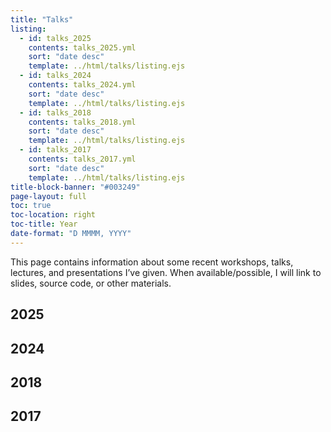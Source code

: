 ```yaml
---
title: "Talks"
listing:
  - id: talks_2025
    contents: talks_2025.yml
    sort: "date desc"
    template: ../html/talks/listing.ejs
  - id: talks_2024
    contents: talks_2024.yml
    sort: "date desc"
    template: ../html/talks/listing.ejs
  - id: talks_2018
    contents: talks_2018.yml
    sort: "date desc"
    template: ../html/talks/listing.ejs
  - id: talks_2017
    contents: talks_2017.yml
    sort: "date desc"
    template: ../html/talks/listing.ejs
title-block-banner: "#003249"
page-layout: full
toc: true
toc-location: right
toc-title: Year
date-format: "D MMMM, YYYY"
---
```



This page contains information about some recent workshops, talks, lectures, and presentations I've given. 
When available/possible, I will link to slides, source code, or other materials.


## 2025

:::{#talks_2025}
:::

## 2024

:::{#talks_2024}
:::


## 2018

:::{#talks_2018}
:::


## 2017

:::{#talks_2017}
:::

